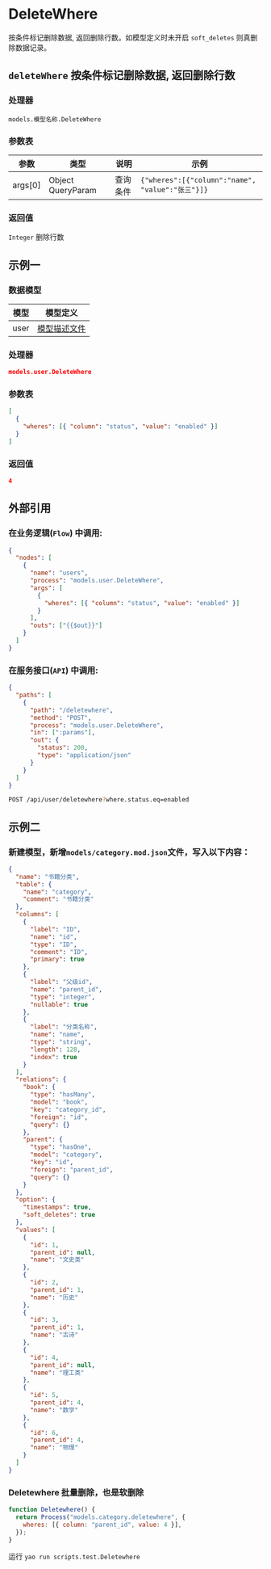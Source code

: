 # DeleteWhere

按条件标记删除数据, 返回删除行数。如模型定义时未开启 `soft_deletes` 则真删除数据记录。

## `deleteWhere` 按条件标记删除数据, 返回删除行数

### 处理器

`models.模型名称.DeleteWhere`

### 参数表

| 参数    | 类型              | 说明     | 示例                                             |
| ------- | ----------------- | -------- | ------------------------------------------------ |
| args[0] | Object QueryParam | 查询条件 | `{"wheres":[{"column":"name", "value":"张三"}]}` |

### 返回值

`Integer` 删除行数

## 示例一

### 数据模型

| 模型 | 模型定义                              |
| ---- | ------------------------------------- |
| user | [模型描述文件](../examples/user) |

### 处理器

```json
models.user.DeleteWhere
```

### 参数表

```json
[
  {
    "wheres": [{ "column": "status", "value": "enabled" }]
  }
]
```

### 返回值

```json
4
```

## 外部引用

### 在业务逻辑(`Flow`) 中调用:

```json
{
  "nodes": [
    {
      "name": "users",
      "process": "models.user.DeleteWhere",
      "args": [
        {
          "wheres": [{ "column": "status", "value": "enabled" }]
        }
      ],
      "outs": ["{{$out}}"]
    }
  ]
}
```

### 在服务接口(`API`) 中调用:

```json
{
  "paths": [
    {
      "path": "/deletewhere",
      "method": "POST",
      "process": "models.user.DeleteWhere",
      "in": [":params"],
      "out": {
        "status": 200,
        "type": "application/json"
      }
    }
  ]
}
```

```bash
POST /api/user/deletewhere?where.status.eq=enabled
```

## 示例二

### 新建模型，新增`models/category.mod.json`文件，写入以下内容：

```json
{
  "name": "书籍分类",
  "table": {
    "name": "category",
    "comment": "书籍分类"
  },
  "columns": [
    {
      "label": "ID",
      "name": "id",
      "type": "ID",
      "comment": "ID",
      "primary": true
    },
    {
      "label": "父级id",
      "name": "parent_id",
      "type": "integer",
      "nullable": true
    },
    {
      "label": "分类名称",
      "name": "name",
      "type": "string",
      "length": 128,
      "index": true
    }
  ],
  "relations": {
    "book": {
      "type": "hasMany",
      "model": "book",
      "key": "category_id",
      "foreign": "id",
      "query": {}
    },
    "parent": {
      "type": "hasOne",
      "model": "category",
      "key": "id",
      "foreign": "parent_id",
      "query": {}
    }
  },
  "option": {
    "timestamps": true,
    "soft_deletes": true
  },
  "values": [
    {
      "id": 1,
      "parent_id": null,
      "name": "文史类"
    },
    {
      "id": 2,
      "parent_id": 1,
      "name": "历史"
    },
    {
      "id": 3,
      "parent_id": 1,
      "name": "古诗"
    },
    {
      "id": 4,
      "parent_id": null,
      "name": "理工类"
    },
    {
      "id": 5,
      "parent_id": 4,
      "name": "数学"
    },
    {
      "id": 6,
      "parent_id": 4,
      "name": "物理"
    }
  ]
}
```

### Deletewhere 批量删除，也是软删除

```javascript
function Deletewhere() {
  return Process("models.category.deletewhere", {
    wheres: [{ column: "parent_id", value: 4 }],
  });
}
```

运行 `yao run scripts.test.Deletewhere`
